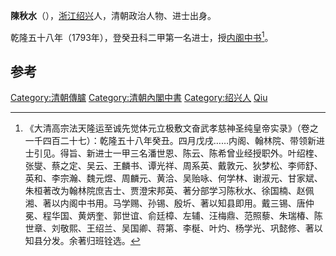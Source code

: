 '''陳秋水'''（{{bd|?||?|}}），[[浙江|浙江]][[绍兴|绍兴]]人，清朝政治人物、进士出身。

乾隆五十八年（1793年），登癸丑科二甲第一名进士，授[[内阁中书|内阁中书]]<ref>《大清高宗法天隆运至诚先觉体元立极敷文奋武孝慈神圣纯皇帝实录》（卷之一千四百二十七）：乾隆五十八年癸丑。四月戊戌……内阁、翰林院、带领新进士引见。得旨、新进士一甲三名潘世恩、陈云、陈希曾业经授职外。叶绍楏、张燮、蔡之定、吴云、王麟书、谭光祥、周系英、戴敦元、狄梦松、李师舒、英和、李宗瀚、魏元煜、周麟元、黄洽、吴贻咏、何学林、谢淑元、甘家斌、朱桓著改为翰林院庶吉士、贾澄宋邦英、著分部学习陈秋水、徐国楠、赵佩湘、著以内阁中书用。马学赐、孙锡、殷圻、著以知县即用。戴三锡、唐仲冕、程华国、黄炳奎、郭世谊、俞廷樟、左辅、汪梅鼎、范照藜、朱瑞椿、陈世章、刘敬熙、王绍兰、吴国卿、蒋第、李梴、叶灼、杨学光、巩懿修、著以知县分发。余著归班铨选。</ref>。

==参考==
{{reflist}}
{{清朝人物小作品}}
{{乾隆五十八年癸丑科殿試金榜}}
{{DEFAULTSORT:Chen陈}}
[[Category:清朝傳臚|Category:清朝傳臚]]
[[Category:清朝內閣中書|Category:清朝內閣中書]]
[[Category:绍兴人|Category:绍兴人]]
[[Category:陈姓|Qiu]]